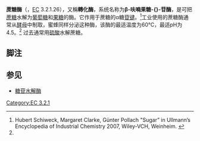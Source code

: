 {{noteTA|G1=LS}}
{{Infobox enzyme
| Name = 蔗糖酶
| EC_number = 3.2.1.26
| CAS_number = 9001-57-4
| IUBMB_EC_number = 3/2/1/26 
}}
'''蔗糖酶'''（{{lang-en|Invertase}}，[[EC編號|EC]] 3.2.1.26），又稱'''轉化酶'''，系统名称为'''β-呋喃果糖-{}-苷酶'''，是可把[[蔗糖|蔗糖]]水解为[[葡萄糖|葡萄糖]]和[[果糖|果糖]]的酶。它作用于蔗糖的α糖[[苷键|苷键]]。<ref name=Ullmann>Hubert Schiweck, Margaret Clarke, Günter Pollach "Sugar” in Ullmann’s Encyclopedia of Industrial Chemistry 2007, Wiley-VCH, Weinheim. {{DOI|10.1002/14356007.a25_345.pub2}}</ref>工业使用的蔗糖酶通常从[[酵母|酵母]]中制取，蜜蜂同样分泌这种酶，该酶的最适温度为60℃，最适pH为4.5。<ref name=Ullmann/>  过去通常用[[硫酸|硫酸]]水解蔗糖。

==脚注==
<references/>
==参见==
*[[糖苷水解酶|糖苷水解酶]]

{{Enzymes}}
{{生物学小作品}}
[[Category:EC_3.2.1|Category:EC 3.2.1]]